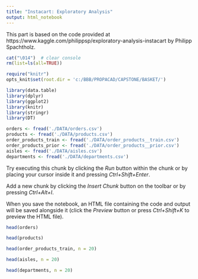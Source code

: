 ---
title: "Instacart: Exploratory Analysis"
output: html_notebook
---

This part is based on the code provided at https://www.kaggle.com/philippsp/exploratory-analysis-instacart by Philipp Spachtholz. 

```{r "setup", include=FALSE}

cat("\014")  # clear console
rm(list=ls(all=TRUE))

require("knitr")
opts_knit$set(root.dir = 'c:/BBB/PROPACAD/CAPSTONE/BASKET/')
```


```{r}
library(data.table)
library(dplyr)
library(ggplot2)
library(knitr)
library(stringr)
library(DT)

orders <- fread('./DATA/orders.csv')
products <- fread('./DATA/products.csv')
order_products_train <- fread('./DATA/order_products__train.csv')
order_products_prior <- fread('./DATA/order_products__prior.csv')
aisles <- fread('./DATA/aisles.csv')
departments <- fread('./DATA/departments.csv')
```

Try executing this chunk by clicking the *Run* button within the chunk or by placing your cursor inside it and pressing *Ctrl+Shift+Enter*. 

Add a new chunk by clicking the *Insert Chunk* button on the toolbar or by pressing *Ctrl+Alt+I*.

When you save the notebook, an HTML file containing the code and output will be saved alongside it (click the *Preview* button or press *Ctrl+Shift+K* to preview the HTML file).

```{r}
head(orders)
```

```{r}
head(products)
```


```{r}
head(order_products_train, n = 20)
```
```{r}
head(aisles, n = 20)
```

```{r}
head(departments, n = 20)
```
